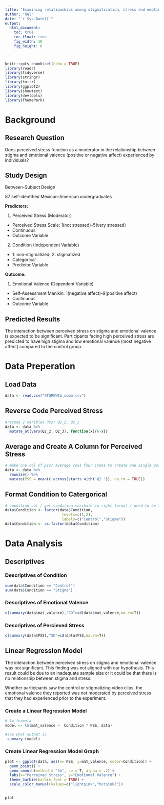 ```yaml
---
title: "Examining relationships among stigmatization, stress and emotions"
author: "mel"
date: "`r Sys.Date()`"
output: 
  html_document:
    toc: true
    toc_float: true
    fig_width: 10
    fig_height: 6

---
```


```r
knitr::opts_chunk$set(echo = TRUE)
library(readr)
library(tidyverse)
library(stringr)
library(knitr)
library(ggplot2)
library(showtext)
library(devtools)
library(ThemePark)
```
# Background

## Research Question
Does perceived stress function as a moderator in the relationship between stigma and emotional valence (positive or negative affect) experienced by individuals?

## Study Design

Between-Subject Design

87 self-identified Mexican-American undergraduates 

**Predictors:** 

1. Perceived Stress (Moderator)
  + Perceived Stress Scale: 1(not stressed)-5(very stressed)
  + Continuous
  + Outcome Variable

2. Condition (Independent Variable)
  + 1: non-stigmatized, 2: stigmatized
  + Categorical
  + Predictor Variable

**Outcome:**  

1. Emotional Valence (Dependent Variable) 
  + Self-Assessment Manikin: 1(negative affect)-9(positive affect)
  + Continuous
  + Outcome Variable
  
  
## Predicted Results
The interaction between perceived stress on stigma and emotional valence is expected to be significant. Participants facing high perceived stress are predicted to have high stigma and low emotional valence (most negative affect) compared to the control group. 

# Data Preperation

## Load Data
```r
data <- read.csv("STGREW1b_comb.csv")
```

## Reverse Code Perceived Stress 
```r
#recode 2 varibles Pss: Q2_2, Q2_3
data <- data %>% 
  mutate_at(vars(Q2_2, Q2_3), function(x){6-x})
```
## Average and Create A Column for Perceived Stress
```r
# make one col of pss/ average rows four items to create one single pss col
data <- data %>% 
  rowwise() %>% 
  mutate(PSS = mean(c_across(starts_with('Q2_')), na.rm = TRUE))

```
## Format Condition to Catergorical
```r
# condition col / get condition varibale in right format / need to be in factors (categorical)
data$Condition <- factor(data$Condition,
                          levels=c(1,2),
                          labels=c("Control","Stigma"))
data$Condition <- as.factor(data$Condition)
```

# Data Analysis


## Descriptives



### Descriptives of Condition

```r
sum(data$Condition == "Control")
sum(data$Condition == "Stigma")
```
### Descriptives of Emotional Valence 
```r
c(summary(data$mat_valence),"SD"=sd(data$mat_valence,na.rm=T))
```
### Descriptives of Percieved Stress
```r
c(summary(data$PSS),"SD"=sd(data$PSS,na.rm=T))
```

## Linear Regression Model
The interaction between perceived stress on stigma and emotional valence was not significant. This finding was not aligned with our hypothesis. This result could be due to an inadequate sample size or it could be that there is no relationship between stigma and stress.

Whether participants saw the control or stigmatizing video clips, the emotional valence they reported was not moderated by perceived stress that they had experienced prior to the experiment.



### Create a Linear Regression Model
```r
# lm formula
model <- lm(mat_valence ~  Condition * PSS, data)

#see what output is
 summary (model)

```
### Create Linear Regression Model Graph 


```r


plot <- ggplot(data, aes(x= PSS, y=mat_valence, color=Condition)) +
  geom_point() +
  geom_smooth(method = "lm", se = T, alpha = .2) +
  labs(x="Perceived Stress", y="Emotional Valence") +
  theme_barbie(barbie_font = TRUE) +
  scale_color_manual(values=c("lightpink","hotpink3")) 
  

plot
```

 